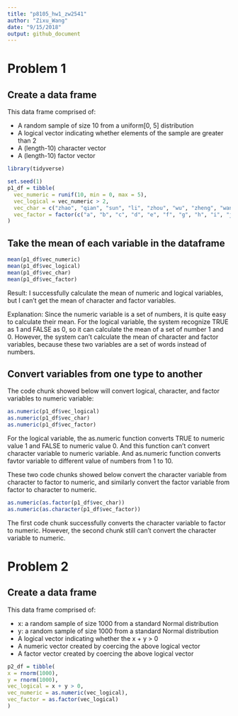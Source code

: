 ```yaml
---
title: "p8105_hw1_zw2541"
author: "Zixu_Wang"
date: "9/15/2018"
output: github_document
---
```


# Problem 1

## Create a data frame
This data frame comprised of:

*  A random sample of size 10 from a uniform[0, 5] distribution
*  A logical vector indicating whether elements of the sample are greater than 2
*  A (length-10) character vector
*  A (length-10) factor vector

```r
library(tidyverse)
```

```r
set.seed(1)
p1_df = tibble(
  vec_numeric = runif(10, min = 0, max = 5),
  vec_logical = vec_numeric > 2,
  vec_char = c("zhao", "qian", "sun", "li", "zhou", "wu", "zheng", "wang", "feng", "chen"),
  vec_factor = factor(c("a", "b", "c", "d", "e", "f", "g", "h", "i", "j"))
)
```

## Take the mean of each variable in the dataframe

```r
mean(p1_df$vec_numeric)
mean(p1_df$vec_logical)
mean(p1_df$vec_char)
mean(p1_df$vec_factor)
```
Result: I successfully calculate the mean of numeric and logical variables, but I can't get the mean of character and factor variables.

Explanation: Since the numeric variable is a set of numbers, it is quite easy to calculate their mean. For the logical variable, the system recognize TRUE as 1 and FALSE as 0, so it can calculate the mean of a set of number 1 and 0. However, the system can't calculate the mean of character and factor variables, because these two variables are a set of words instead of numbers.

## Convert variables from one type to another

The code chunk showed below will convert logical, character, and factor variables to numeric variable:
```r
as.numeric(p1_df$vec_logical)
as.numeric(p1_df$vec_char)
as.numeric(p1_df$vec_factor)
```
For the logical variable, the as.numeric function converts TRUE to numeric value 1 and FALSE to numeric value 0. And this function can't convert character variable to numeric variable. And as.numeric function converts favtor variable to different value of numbers from 1 to 10.


These two code chunks showed below convert the character variable from character to factor to numeric, and similarly convert the factor variable from factor to character to numeric. 
```r
as.numeric(as.factor(p1_df$vec_char))
as.numeric(as.character(p1_df$vec_factor))
```
The first code chunk successfully converts the character variable to factor to numeric. However, the second chunk still can't convert the character variable to numeric.


# Problem 2

## Create a data frame
This data frame comprised of:

*  x: a random sample of size 1000 from a standard Normal distribution
*  y: a random sample of size 1000 from a standard Normal distribution
*  A logical vector indicating whether the x + y > 0
*  A numeric vector created by coercing the above logical vector
*  A factor vector created by coercing the above logical vector
```r
p2_df = tibble(
x = rnorm(1000),
y = rnorm(1000),
vec_logical = x + y > 0,
vec_numeric = as.numeric(vec_logical),
vec_factor = as.factor(vec_logical)
)
```

